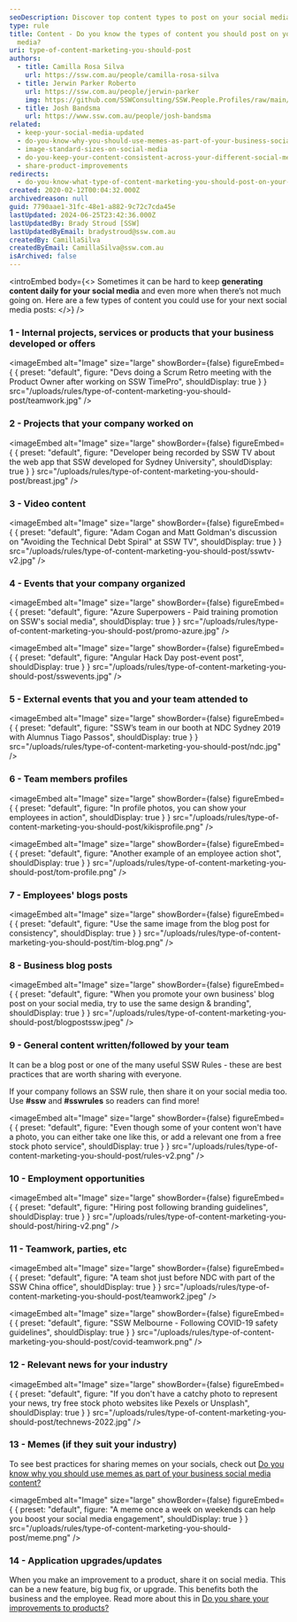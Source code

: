 ```yaml
---
seoDescription: Discover top content types to post on your social media for effective marketing strategies
type: rule
title: Content - Do you know the types of content you should post on your social
  media?
uri: type-of-content-marketing-you-should-post
authors:
  - title: Camilla Rosa Silva
    url: https://ssw.com.au/people/camilla-rosa-silva
  - title: Jerwin Parker Roberto
    url: https://ssw.com.au/people/jerwin-parker
    img: https://github.com/SSWConsulting/SSW.People.Profiles/raw/main/Jerwin-Parker/Images/Jerwin-Parker-Profile.jpg
  - title: Josh Bandsma
    url: https://www.ssw.com.au/people/josh-bandsma
related:
  - keep-your-social-media-updated
  - do-you-know-why-you-should-use-memes-as-part-of-your-business-social-media-content
  - image-standard-sizes-on-social-media
  - do-you-keep-your-content-consistent-across-your-different-social-media-platforms
  - share-product-improvements
redirects:
  - do-you-know-what-type-of-content-marketing-you-should-post-on-your-socials
created: 2020-02-12T00:04:32.000Z
archivedreason: null
guid: 7790aae1-31fc-48e1-a882-9c72c7cda45e
lastUpdated: 2024-06-25T23:42:36.000Z
lastUpdatedBy: Brady Stroud [SSW]
lastUpdatedByEmail: bradystroud@ssw.com.au
createdBy: CamillaSilva
createdByEmail: CamillaSilva@ssw.com.au
isArchived: false
---
```


<introEmbed
  body={<>
Sometimes it can be hard to keep **generating content daily for your social media** and even more when there’s not much going on. Here are a few types of content you could use for your next social media posts:
  </>}
/>
### 1 - Internal projects, services or products that your business developed or offers


<imageEmbed
  alt="Image"
  size="large"
  showBorder={false}
  figureEmbed={ {
    preset: "default",
    figure: "Devs doing a Scrum Retro meeting with the Product Owner after working on SSW TimePro",
    shouldDisplay: true
  } }
  src="/uploads/rules/type-of-content-marketing-you-should-post/teamwork.jpg"
/>


### 2 - Projects that your company worked on


<imageEmbed
  alt="Image"
  size="large"
  showBorder={false}
  figureEmbed={ {
    preset: "default",
    figure: "Developer being recorded by SSW TV about the web app that SSW developed for Sydney University",
    shouldDisplay: true
  } }
  src="/uploads/rules/type-of-content-marketing-you-should-post/breast.jpg"
/>


### 3 - Video content


<imageEmbed
  alt="Image"
  size="large"
  showBorder={false}
  figureEmbed={ {
    preset: "default",
    figure: "Adam Cogan and Matt Goldman's discussion on \"Avoiding the Technical Debt Spiral\" at SSW TV",
    shouldDisplay: true
  } }
  src="/uploads/rules/type-of-content-marketing-you-should-post/sswtv-v2.jpg"
/>


### 4 - Events that your company organized


<imageEmbed
  alt="Image"
  size="large"
  showBorder={false}
  figureEmbed={ {
    preset: "default",
    figure: "Azure Superpowers - Paid training promotion on SSW's social media",
    shouldDisplay: true
  } }
  src="/uploads/rules/type-of-content-marketing-you-should-post/promo-azure.jpg"
/>



<imageEmbed
  alt="Image"
  size="large"
  showBorder={false}
  figureEmbed={ {
    preset: "default",
    figure: "Angular Hack Day post-event post",
    shouldDisplay: true
  } }
  src="/uploads/rules/type-of-content-marketing-you-should-post/sswevents.jpg"
/>


### 5 - External events that you and your team attended to


<imageEmbed
  alt="Image"
  size="large"
  showBorder={false}
  figureEmbed={ {
    preset: "default",
    figure: "SSW’s team in our booth at NDC Sydney 2019 with Alumnus Tiago Passos",
    shouldDisplay: true
  } }
  src="/uploads/rules/type-of-content-marketing-you-should-post/ndc.jpg"
/>


### 6 - Team members profiles


<imageEmbed
  alt="Image"
  size="large"
  showBorder={false}
  figureEmbed={ {
    preset: "default",
    figure: "In profile photos, you can show your employees in action",
    shouldDisplay: true
  } }
  src="/uploads/rules/type-of-content-marketing-you-should-post/kikisprofile.png"
/>



<imageEmbed
  alt="Image"
  size="large"
  showBorder={false}
  figureEmbed={ {
    preset: "default",
    figure: "Another example of an employee action shot",
    shouldDisplay: true
  } }
  src="/uploads/rules/type-of-content-marketing-you-should-post/tom-profile.png"
/>


### 7 - Employees' blogs posts


<imageEmbed
  alt="Image"
  size="large"
  showBorder={false}
  figureEmbed={ {
    preset: "default",
    figure: "Use the same image from the blog post for consistency",
    shouldDisplay: true
  } }
  src="/uploads/rules/type-of-content-marketing-you-should-post/tim-blog.png"
/>


### 8 - Business blog posts


<imageEmbed
  alt="Image"
  size="large"
  showBorder={false}
  figureEmbed={ {
    preset: "default",
    figure: "When you promote your own business' blog post on your social media, try to use the same design & branding",
    shouldDisplay: true
  } }
  src="/uploads/rules/type-of-content-marketing-you-should-post/blogpostssw.jpeg"
/>


### 9 - General content written/followed by your team

It can be a blog post or one of the many useful SSW Rules - these are best practices that are worth sharing with everyone.

If your company follows an SSW rule, then share it on your social media too. Use **\#ssw** and **\#sswrules** so readers can find more!


<imageEmbed
  alt="Image"
  size="large"
  showBorder={false}
  figureEmbed={ {
    preset: "default",
    figure: "Even though some of your content won't have a photo, you can either take one like this, or add a relevant one from a free stock photo service",
    shouldDisplay: true
  } }
  src="/uploads/rules/type-of-content-marketing-you-should-post/rules-v2.png"
/>


### 10 - Employment opportunities


<imageEmbed
  alt="Image"
  size="large"
  showBorder={false}
  figureEmbed={ {
    preset: "default",
    figure: "Hiring post following branding guidelines",
    shouldDisplay: true
  } }
  src="/uploads/rules/type-of-content-marketing-you-should-post/hiring-v2.png"
/>


### 11 - Teamwork, parties, etc


<imageEmbed
  alt="Image"
  size="large"
  showBorder={false}
  figureEmbed={ {
    preset: "default",
    figure: "A team shot just before NDC with part of the SSW China office",
    shouldDisplay: true
  } }
  src="/uploads/rules/type-of-content-marketing-you-should-post/teamwork2.jpeg"
/>



<imageEmbed
  alt="Image"
  size="large"
  showBorder={false}
  figureEmbed={ {
    preset: "default",
    figure: "SSW Melbourne - Following COVID-19 safety guidelines",
    shouldDisplay: true
  } }
  src="/uploads/rules/type-of-content-marketing-you-should-post/covid-teamwork.png"
/>


### 12 - Relevant news for your industry


<imageEmbed
  alt="Image"
  size="large"
  showBorder={false}
  figureEmbed={ {
    preset: "default",
    figure: "If you don't have a catchy photo to represent your news, try free stock photo websites like Pexels or Unsplash",
    shouldDisplay: true
  } }
  src="/uploads/rules/type-of-content-marketing-you-should-post/technews-2022.jpg"
/>


### 13 - Memes (if they suit your industry)

To see best practices for sharing memes on your socials, check out [Do you know why you should use memes as part of your business social media content?](/do-you-know-why-you-should-use-memes-as-part-of-your-business-social-media-content)


<imageEmbed
  alt="Image"
  size="large"
  showBorder={false}
  figureEmbed={ {
    preset: "default",
    figure: "A meme once a week on weekends can help you boost your social media engagement",
    shouldDisplay: true
  } }
  src="/uploads/rules/type-of-content-marketing-you-should-post/meme.png"
/>


### 14 - Application upgrades/updates

When you make an improvement to a product, share it on social media. This can be a new feature, big bug fix, or upgrade. This benefits both the business and the employee.
Read more about this in [Do you share your improvements to products?](/share-product-improvements)
